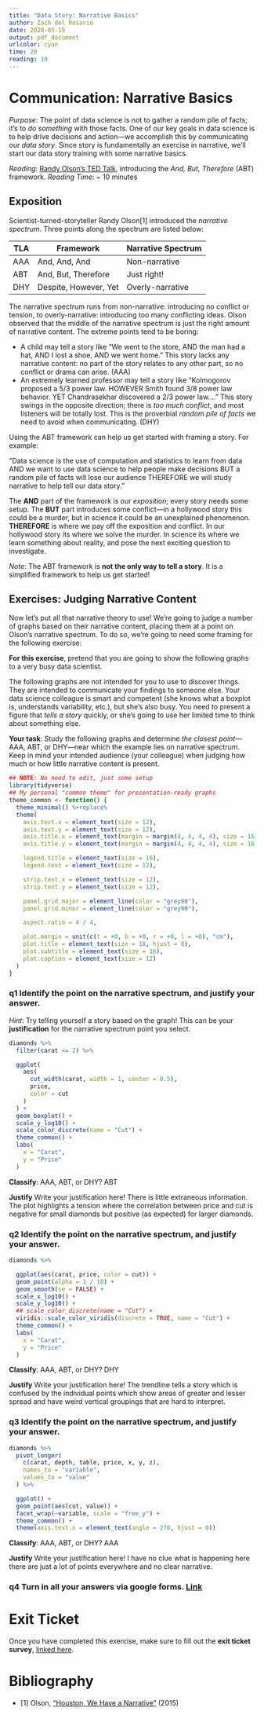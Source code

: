 ```yaml
---
title: "Data Story: Narrative Basics"
author: Zach del Rosario
date: 2020-05-15
output: pdf_document
urlcolor: cyan
time: 20
reading: 10
---
```


# Communication: Narrative Basics

*Purpose*: The point of data science is not to gather a random pile of facts; it's to *do something* with those facts. One of our key goals in data science is to help drive decisions and action---we accomplish this by communicating our *data story*. Since story is fundamentally an exercise in narrative, we'll start our data story training with some narrative basics.

*Reading*: [Randy Olson's TED Talk](https://www.youtube.com/watch?v=ERB7ITvabA4){target="_blank"}, introducing the *And, But, Therefore* (ABT) framework. *Reading Time*: \~ 10 minutes

## Exposition

Scientist-turned-storyteller Randy Olson[1] introduced the *narrative spectrum*. Three points along the spectrum are listed below:

| TLA | Framework             | Narrative Spectrum |
|-----|-----------------------|--------------------|
| AAA | And, And, And         | Non-narrative      |
| ABT | And, But, Therefore   | Just right!        |
| DHY | Despite, However, Yet | Overly-narrative   |

The narrative spectrum runs from non-narrative: introducing no conflict or tension, to overly-narrative: introducing too many conflicting ideas. Olson observed that the middle of the narrative spectrum is just the right amount of narrative content. The extreme points tend to be boring:

-   A child may tell a story like "We went to the store, AND the man had a hat, AND I lost a shoe, AND we went home." This story lacks any narrative content: no part of the story relates to any other part, so no conflict or drama can arise. (AAA)
-   An extremely learned professor may tell a story like "Kolmogorov proposed a 5/3 power law. HOWEVER Smith found 3/8 power law behavior. YET Chandrasekhar discovered a 2/3 power law...." This story swings in the opposite direction; there is *too much conflict*, and most listeners will be totally lost. This is the proverbial *random pile of facts* we need to avoid when communicating. (DHY)

Using the ABT framework can help us get started with framing a story. For example:

"Data science is the use of computation and statistics to learn from data AND we want to use data science to help people make decisions BUT a random pile of facts will lose our audience THEREFORE we will study narrative to help tell our data story."

The **AND** part of the framework is our *exposition*; every story needs some setup. The **BUT** part introduces some conflict---in a hollywood story this could be a murder, but in science it could be an unexplained phenomenon. **THEREFORE** is where we pay off the exposition and conflict. In our hollywood story its where we solve the murder. In science its where we learn something about reality, and pose the next exciting question to investigate.

*Note*: The ABT framework is **not the only way to tell a story**. It is a simplified framework to help us get started!

## Exercises: Judging Narrative Content

Now let's put all that narrative theory to use! We're going to judge a number of graphs based on their narrative content, placing them at a point on Olson's narrative spectrum. To do so, we're going to need some framing for the following exercise:

**For this exercise**, pretend that you are going to show the following graphs to a very busy data scientist.

The following graphs are not intended for you to use to discover things. They are intended to communicate your findings to someone else. Your data science colleague is smart and competent (she knows what a boxplot is, understands variability, etc.), but she's also busy. You need to present a figure that *tells a story* quickly, or she's going to use her limited time to think about something else.

**Your task**: Study the following graphs and determine *the closest point*---AAA, ABT, or DHY---near which the example lies on narrative spectrum. Keep in mind your intended audience (your colleague) when judging how much or how little narrative content is present.

```r
## NOTE: No need to edit, just some setup
library(tidyverse)
## My personal "common theme" for presentation-ready graphs
theme_common <- function() {
  theme_minimal() %+replace%
  theme(
    axis.text.x = element_text(size = 12),
    axis.text.y = element_text(size = 12),
    axis.title.x = element_text(margin = margin(4, 4, 4, 4), size = 16),
    axis.title.y = element_text(margin = margin(4, 4, 4, 4), size = 16, angle = 90),

    legend.title = element_text(size = 16),
    legend.text = element_text(size = 12),

    strip.text.x = element_text(size = 12),
    strip.text.y = element_text(size = 12),

    panel.grid.major = element_line(color = "grey90"),
    panel.grid.minor = element_line(color = "grey90"),

    aspect.ratio = 4 / 4,

    plot.margin = unit(c(t = +0, b = +0, r = +0, l = +0), "cm"),
    plot.title = element_text(size = 18, hjust = 0),
    plot.subtitle = element_text(size = 16),
    plot.caption = element_text(size = 12)
  )
}
```

### **q1** Identify the point on the narrative spectrum, and justify your answer.

*Hint*: Try telling yourself a story based on the graph! This can be your **justification** for the narrative spectrum point you select.

```r
diamonds %>%
  filter(carat <= 2) %>%

  ggplot(
    aes(
      cut_width(carat, width = 1, center = 0.5),
      price,
      color = cut
    )
  ) +
  geom_boxplot() +
  scale_y_log10() +
  scale_color_discrete(name = "Cut") +
  theme_common() +
  labs(
    x = "Carat",
    y = "Price"
  )
```

**Classify**: AAA, ABT, or DHY? ABT

**Justify** Write your justification here! There is little extraneous information. The plot highlights a tension where the correlation between price and cut is negative for small diamonds but positive (as expected) for larger diamonds.

### **q2** Identify the point on the narrative spectrum, and justify your answer.

```r
diamonds %>%

  ggplot(aes(carat, price, color = cut)) +
  geom_point(alpha = 1 / 10) +
  geom_smooth(se = FALSE) +
  scale_x_log10() +
  scale_y_log10() +
  ## scale_color_discrete(name = "Cut") +
  viridis::scale_color_viridis(discrete = TRUE, name = "Cut") +
  theme_common() +
  labs(
    x = "Carat",
    y = "Price"
  )
```

**Classify**: AAA, ABT, or DHY? DHY

**Justify** Write your justification here! The trendline tells a story which is confused by the individual points which show areas of greater and lesser spread and have weird vertical groupings that are hard to interpret.

### **q3** Identify the point on the narrative spectrum, and justify your answer.

```r
diamonds %>%
  pivot_longer(
    c(carat, depth, table, price, x, y, z),
    names_to = "variable",
    values_to = "value"
  ) %>%

  ggplot() +
  geom_point(aes(cut, value)) +
  facet_wrap(~variable, scale = "free_y") +
  theme_common() +
  theme(axis.text.x = element_text(angle = 270, hjust = 0))
```

**Classify**: AAA, ABT, or DHY? AAA

**Justify** Write your justification here! I have no clue what is happening here there are just a lot of points everywhere and no clear narrative.

### **q4** Turn in all your answers via google forms. [Link](https://forms.gle/kHuT5oufUQA7jRWG8)

<!-- include-exit-ticket -->

# Exit Ticket

<!-- -------------------------------------------------- -->

Once you have completed this exercise, make sure to fill out the **exit ticket survey**, [linked here](https://docs.google.com/forms/d/e/1FAIpQLSeuq2LFIwWcm05e8-JU84A3irdEL7JkXhMq5Xtoalib36LFHw/viewform?usp=pp_url&entry.693978880=e-comm02-story-basics-assignment.Rmd).

# Bibliography

<!-- -------------------------------------------------- -->

-   [1] Olson, ["Houston, We Have a Narrative"](http://scienceneedsstory.com/) (2015)
